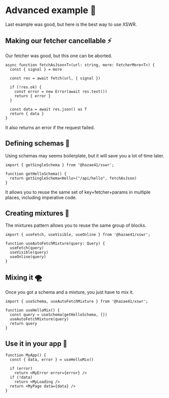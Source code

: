 # Advanced example 🗿

Last example was good, but here is the best way to use XSWR.

## Making our fetcher cancellable ⚡️

Our fetcher was good, but this one can be aborted.

```tsx
async function fetchAsJson<T>(url: string, more: FetcherMore<T>) {
  const { signal } = more

  const res = await fetch(url, { signal })

  if (!res.ok) {
    const error = new Error(await res.text())
    return { error }
  }

  const data = await res.json() as T
  return { data }
}
```

It also returns an error if the request failed.

## Defining schemas 📐

Using schemas may seems boilerplate, but it will save you a lot of time later.

```tsx
import { getSingleSchema } from '@hazae41/xswr';

function getHelloSchema() {
  return getSingleSchema<Hello>("/api/hello", fetchAsJson)
}
```

It allows you to reuse the same set of key+fetcher+params in multiple places, including imperative code.

## Creating mixtures 🧪

The mixtures pattern allows you to reuse the same group of blocks.

```tsx
import { useFetch, useVisible, useOnline } from '@hazae41/xswr';

function useAutoFetchMixture(query: Query) {
  useFetch(query)
  useVisible(query)
  useOnline(query)
}
```

## Mixing it 🌪

Once you got a schema and a mixture, you just have to mix it.

```tsx
import { useSchema, useAutoFetchMixture } from '@hazae41/xswr';

function useHelloMix() {
  const query = useSchema(getHelloSchema, [])
  useAutoFetchMixture(query)
  return query
}
```

## Use it in your app 🚀

```tsx
function MyApp() {
  const { data, error } = useHelloMix()

  if (error)
    return <MyError error={error} />
  if (!data)
    return <MyLoading />
  return <MyPage data={data} />
}
```